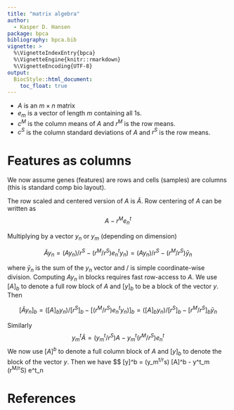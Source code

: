 ```yaml
---
title: "matrix algebra"
author: 
  - Kasper D. Hansen
package: bpca
bibliography: bpca.bib
vignette: >
  %\VignetteIndexEntry{bpca}
  %\VignetteEngine{knitr::rmarkdown}
  %\VignetteEncoding{UTF-8}
output: 
  BiocStyle::html_document:
    toc_float: true
---
```


- $A$ is an $m \times n$ matrix
- $e_m$ is a vector of length $m$ containing all 1s.
- $c^M$ is the column means of $A$ and $r^M$ is the row means.
- $c^S$ is the column standard deviations of $A$ and $r^S$ is the row means.


# Features as columns

We now assume genes (features) are rows and cells (samples) are columns (this is standard comp bio layout).

The row scaled and centered version of $A$ is $\tilde{A}$.  Row centering of $A$ can be written as
$$
	A - r^M e^t_n
$$

Multiplying by a vector $y_n$ or $y_m$ (depending on dimension)

$$
	\tilde{A} y_n = (A y_n) / r^S - (r^M/r^S) e^t_n y_n) = (Ay_n)/r^S - (r^M/r^S) \bar{y}_n
$$

where $\bar{y}_n$ is the sum of the $y_n$ vector and $/$ is simple coordinate-wise division.  Computing $Ay_n$ in blocks requires fast row-access to $A$.  We use $[A]_b$ to denote a full row block of $A$ and $[y]_b$ to be a block of the vector $y$.  Then

$$
	[\tilde{A} y_n]_b = ([A]_b y_n) / [r^S]_b - [(r^M/r^S) e^t_n y_n)]_b = ([A]_b y_n)/[r^S]_b - [r^M/r^S]_b \bar{y}_n
$$


Similarly
$$
	y^t_m\tilde{A}= (y_m^t/r^S) A - y^t_m (r^M/r^S) e^t_n
$$
We now use $[A]^b$ to denote a full column block of $A$ and $[y]_b$ to denote the block of the vector $y$. Then we have
$$
	[y\tilde{A}]^b = (y_m^t/r^s) [A]^b - y^t_m (r^M/r^S) e^t_n

# References


